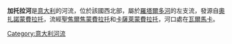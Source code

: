 '''加托拉河'''是[[意大利|意大利]]的河流，位於該國西北部，屬於[[羅塔爾多河|羅塔爾多河]]的左支流，發源自[[奧扎諾蒙費拉托|奧扎諾蒙費拉托]]，流經[[聖焦爾焦蒙費拉托|聖焦爾焦蒙費拉托]]和[[卡薩萊蒙費拉托|卡薩萊蒙費拉托]]，河口處在[[瓦爾馬卡|瓦爾馬卡]]。

{{Italy-geo-stub}}
[[Category:意大利河流|Category:意大利河流]]